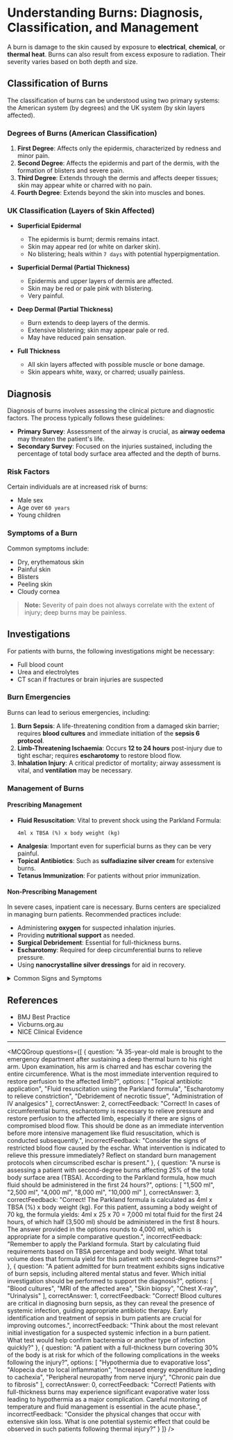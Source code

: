
# Understanding Burns: Diagnosis, Classification, and Management

A burn is damage to the skin caused by exposure to **electrical**, **chemical**, or **thermal heat**. Burns can also result from excess exposure to radiation. Their severity varies based on both depth and size. 

## Classification of Burns

The classification of burns can be understood using two primary systems: the American system (by degrees) and the UK system (by skin layers affected). 

### **Degrees of Burns (American Classification)**

1. **First Degree**: Affects only the epidermis, characterized by redness and minor pain.
2. **Second Degree**: Affects the epidermis and part of the dermis, with the formation of blisters and severe pain.
3. **Third Degree**: Extends through the dermis and affects deeper tissues; skin may appear white or charred with no pain.
4. **Fourth Degree**: Extends beyond the skin into muscles and bones.

### **UK Classification (Layers of Skin Affected)**

- **Superficial Epidermal**
  - The epidermis is burnt; dermis remains intact.
  - Skin may appear red (or white on darker skin).
  - No blistering; heals within `7 days` with potential hyperpigmentation.

- **Superficial Dermal (Partial Thickness)**
  - Epidermis and upper layers of dermis are affected.
  - Skin may be red or pale pink with blistering.
  - Very painful.

- **Deep Dermal (Partial Thickness)**
  - Burn extends to deep layers of the dermis.
  - Extensive blistering; skin may appear pale or red.
  - May have reduced pain sensation.

- **Full Thickness**
  - All skin layers affected with possible muscle or bone damage.
  - Skin appears white, waxy, or charred; usually painless.

## Diagnosis

Diagnosis of burns involves assessing the clinical picture and diagnostic factors. The process typically follows these guidelines:

- **Primary Survey**: Assessment of the airway is crucial, as **airway oedema** may threaten the patient's life.
- **Secondary Survey**: Focused on the injuries sustained, including the percentage of total body surface area affected and the depth of burns.

### **Risk Factors**

Certain individuals are at increased risk of burns:

- Male sex
- Age over `60 years`
- Young children

### **Symptoms of a Burn**

Common symptoms include:

- Dry, erythematous skin
- Painful skin
- Blisters
- Peeling skin
- Cloudy cornea

> **Note:** Severity of pain does not always correlate with the extent of injury; deep burns may be painless.

## Investigations

For patients with burns, the following investigations might be necessary:

- Full blood count
- Urea and electrolytes
- CT scan if fractures or brain injuries are suspected

### **Burn Emergencies**

Burns can lead to serious emergencies, including:

1. **Burn Sepsis**: A life-threatening condition from a damaged skin barrier; requires **blood cultures** and immediate initiation of the **sepsis 6 protocol**.
2. **Limb-Threatening Ischaemia**: Occurs **12 to 24 hours** post-injury due to tight eschar; requires **escharotomy** to restore blood flow.
3. **Inhalation Injury**: A critical predictor of mortality; airway assessment is vital, and **ventilation** may be necessary.

### **Management of Burns**

#### **Prescribing Management**

- **Fluid Resuscitation**: Vital to prevent shock using the Parkland Formula:
  ```
  4ml x TBSA (%) x body weight (kg)
  ```
- **Analgesia**: Important even for superficial burns as they can be very painful.
- **Topical Antibiotics**: Such as **sulfadiazine silver cream** for extensive burns.
- **Tetanus Immunization**: For patients without prior immunization.

#### **Non-Prescribing Management**

In severe cases, inpatient care is necessary. Burns centers are specialized in managing burn patients. Recommended practices include:

- Administering **oxygen** for suspected inhalation injuries.
- Providing **nutritional support** as needed.
- **Surgical Debridement**: Essential for full-thickness burns.
- **Escharotomy**: Required for deep circumferential burns to relieve pressure.
- Using **nanocrystalline silver dressings** for aid in recovery.

<details>
<summary>Common Signs and Symptoms</summary>

- **Chest Pain**
  - Crushing or pressure-like
  - May radiate to left arm, jaw, or back
  - Often accompanied by sweating

- **Respiratory**
  - Shortness of breath
  - Rapid breathing
  - Orthopnea

- **Other Symptoms**
  - Nausea and vomiting
  - Fatigue
  - Light-headedness
  - Anxiety

</details>

## References

- BMJ Best Practice
- Vicburns.org.au
- NICE Clinical Evidence

---

<MCQGroup questions={[
  {
    question: "A 35-year-old male is brought to the emergency department after sustaining a deep thermal burn to his right arm. Upon examination, his arm is charred and has eschar covering the entire circumference. What is the most immediate intervention required to restore perfusion to the affected limb?",
    options: [
      "Topical antibiotic application",
      "Fluid resuscitation using the Parkland formula",
      "Escharotomy to relieve constriction",
      "Debridement of necrotic tissue",
      "Administration of IV analgesics"
    ],
    correctAnswer: 2,
    correctFeedback: "Correct! In cases of circumferential burns, escharotomy is necessary to relieve pressure and restore perfusion to the affected limb, especially if there are signs of compromised blood flow. This should be done as an immediate intervention before more intensive management like fluid resuscitation, which is conducted subsequently.",
    incorrectFeedback: "Consider the signs of restricted blood flow caused by the eschar. What intervention is indicated to relieve this pressure immediately? Reflect on standard burn management protocols when circumscribed eschar is present."
  },
  {
    question: "A nurse is assessing a patient with second-degree burns affecting 25% of the total body surface area (TBSA). According to the Parkland formula, how much fluid should be administered in the first 24 hours?",
    options: [
      "1,500 ml",
      "2,500 ml",
      "4,000 ml",
      "8,000 ml",
      "10,000 ml"
    ],
    correctAnswer: 3,
    correctFeedback: "Correct! The Parkland formula is calculated as 4ml x TBSA (%) x body weight (kg). For this patient, assuming a body weight of 70 kg, the formula yields: 4ml x 25 x 70 = 7,000 ml total fluid for the first 24 hours, of which half (3,500 ml) should be administered in the first 8 hours. The answer provided in the options rounds to 4,000 ml, which is appropriate for a simple comparative question.",
    incorrectFeedback: "Remember to apply the Parkland formula. Start by calculating fluid requirements based on TBSA percentage and body weight. What total volume does that formula yield for this patient with second-degree burns?"
  },
  {
    question: "A patient admitted for burn treatment exhibits signs indicative of burn sepsis, including altered mental status and fever. Which initial investigation should be performed to support the diagnosis?",
    options: [
      "Blood cultures",
      "MRI of the affected area",
      "Skin biopsy",
      "Chest X-ray",
      "Urinalysis"
    ],
    correctAnswer: 1,
    correctFeedback: "Correct! Blood cultures are critical in diagnosing burn sepsis, as they can reveal the presence of systemic infection, guiding appropriate antibiotic therapy. Early identification and treatment of sepsis in burn patients are crucial for improving outcomes.",
    incorrectFeedback: "Think about the most relevant initial investigation for a suspected systemic infection in a burn patient. What test would help confirm bacteremia or another type of infection quickly?"
  },
  {
    question: "A patient with a full-thickness burn covering 30% of the body is at risk for which of the following complications in the weeks following the injury?",
    options: [
      "Hypothermia due to evaporative loss",
      "Alopecia due to local inflammation",
      "Increased energy expenditure leading to cachexia",
      "Peripheral neuropathy from nerve injury",
      "Chronic pain due to fibrosis"
    ],
    correctAnswer: 0,
    correctFeedback: "Correct! Patients with full-thickness burns may experience significant evaporative water loss leading to hypothermia as a major complication. Careful monitoring of temperature and fluid management is essential in the acute phase.",
    incorrectFeedback: "Consider the physical changes that occur with extensive skin loss. What is one potential systemic effect that could be observed in such patients following thermal injury?"
  }
]} />